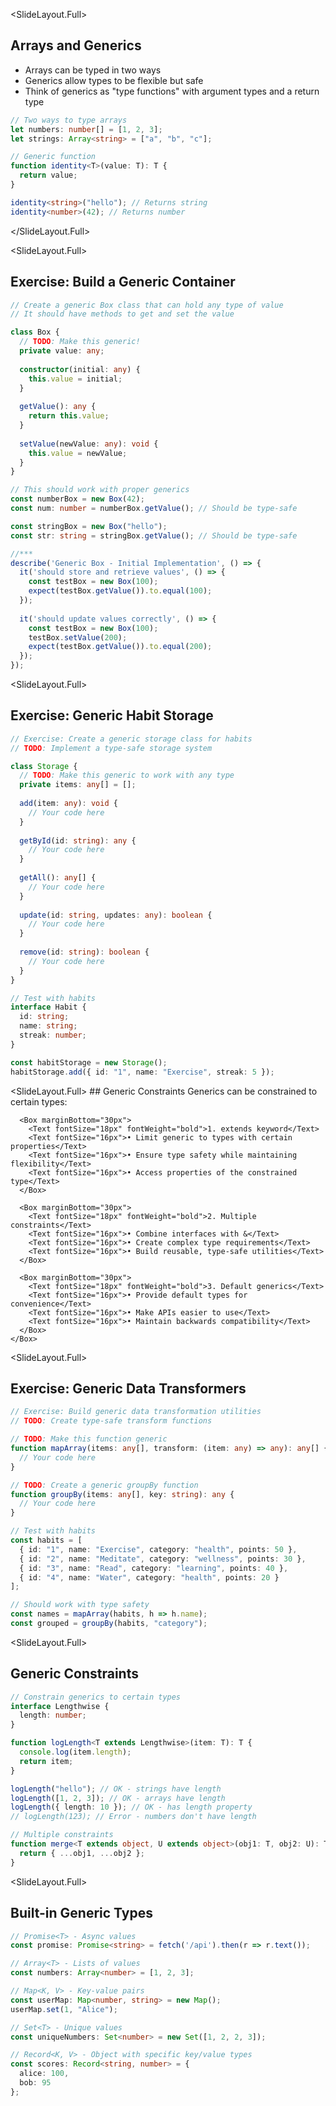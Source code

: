 
<SlideLayout.Full>
## Arrays and Generics

- Arrays can be typed in two ways
- Generics allow types to be flexible but safe
- Think of generics as "type functions" with argument types and a return type

```typescript
// Two ways to type arrays
let numbers: number[] = [1, 2, 3];
let strings: Array<string> = ["a", "b", "c"];

// Generic function
function identity<T>(value: T): T {
  return value;
}

identity<string>("hello"); // Returns string
identity<number>(42); // Returns number
```
</SlideLayout.Full>

<SlideLayout.Full>
## Exercise: Build a Generic Container
<CodeDisplay height="500px">
  <File name="example.typescript">
    
```typescript
// Create a generic Box class that can hold any type of value
// It should have methods to get and set the value

class Box {
  // TODO: Make this generic!
  private value: any;
  
  constructor(initial: any) {
    this.value = initial;
  }
  
  getValue(): any {
    return this.value;
  }
  
  setValue(newValue: any): void {
    this.value = newValue;
  }
}

// This should work with proper generics
const numberBox = new Box(42);
const num: number = numberBox.getValue(); // Should be type-safe

const stringBox = new Box("hello");
const str: string = stringBox.getValue(); // Should be type-safe

//***
describe('Generic Box - Initial Implementation', () => {
  it('should store and retrieve values', () => {
    const testBox = new Box(100);
    expect(testBox.getValue()).to.equal(100);
  });
  
  it('should update values correctly', () => {
    const testBox = new Box(100);
    testBox.setValue(200);
    expect(testBox.getValue()).to.equal(200);
  });
});
```
    
  </File>
</CodeDisplay>
</SlideLayout.Full>

<SlideLayout.Full>
## Exercise: Generic Habit Storage
<CodeDisplay height="500px">
  <File name="example.typescript">
    
```typescript
// Exercise: Create a generic storage class for habits
// TODO: Implement a type-safe storage system

class Storage {
  // TODO: Make this generic to work with any type
  private items: any[] = [];
  
  add(item: any): void {
    // Your code here
  }
  
  getById(id: string): any {
    // Your code here
  }
  
  getAll(): any[] {
    // Your code here
  }
  
  update(id: string, updates: any): boolean {
    // Your code here
  }
  
  remove(id: string): boolean {
    // Your code here
  }
}

// Test with habits
interface Habit {
  id: string;
  name: string;
  streak: number;
}

const habitStorage = new Storage();
habitStorage.add({ id: "1", name: "Exercise", streak: 5 });
```
    
  </File>
</CodeDisplay>
</SlideLayout.Full>

<SlideLayout.Full>
  <FlexBox alignItems="center" justifyContent="center" flexDirection="column">
    ## Generic Constraints
    <Box width="80%">
      <Text fontSize="20px" marginBottom="20px">Generics can be constrained to certain types:</Text>
      
      <Box marginBottom="30px">
        <Text fontSize="18px" fontWeight="bold">1. extends keyword</Text>
        <Text fontSize="16px">• Limit generic to types with certain properties</Text>
        <Text fontSize="16px">• Ensure type safety while maintaining flexibility</Text>
        <Text fontSize="16px">• Access properties of the constrained type</Text>
      </Box>
      
      <Box marginBottom="30px">
        <Text fontSize="18px" fontWeight="bold">2. Multiple constraints</Text>
        <Text fontSize="16px">• Combine interfaces with &</Text>
        <Text fontSize="16px">• Create complex type requirements</Text>
        <Text fontSize="16px">• Build reusable, type-safe utilities</Text>
      </Box>
      
      <Box marginBottom="30px">
        <Text fontSize="18px" fontWeight="bold">3. Default generics</Text>
        <Text fontSize="16px">• Provide default types for convenience</Text>
        <Text fontSize="16px">• Make APIs easier to use</Text>
        <Text fontSize="16px">• Maintain backwards compatibility</Text>
      </Box>
    </Box>
  </FlexBox>
</SlideLayout.Full>

<SlideLayout.Full>
## Exercise: Generic Data Transformers
<CodeDisplay height="500px">
  <File name="example.typescript">
    
```typescript
// Exercise: Build generic data transformation utilities
// TODO: Create type-safe transform functions

// TODO: Make this function generic
function mapArray(items: any[], transform: (item: any) => any): any[] {
  // Your code here
}

// TODO: Create a generic groupBy function
function groupBy(items: any[], key: string): any {
  // Your code here
}

// Test with habits
const habits = [
  { id: "1", name: "Exercise", category: "health", points: 50 },
  { id: "2", name: "Meditate", category: "wellness", points: 30 },
  { id: "3", name: "Read", category: "learning", points: 40 },
  { id: "4", name: "Water", category: "health", points: 20 }
];

// Should work with type safety
const names = mapArray(habits, h => h.name);
const grouped = groupBy(habits, "category");
```
    
  </File>
</CodeDisplay>
</SlideLayout.Full>

<SlideLayout.Full>
## Generic Constraints
<CodeDisplay height="500px">
  <File name="example.typescript">
    
```typescript
// Constrain generics to certain types
interface Lengthwise {
  length: number;
}

function logLength<T extends Lengthwise>(item: T): T {
  console.log(item.length);
  return item;
}

logLength("hello"); // OK - strings have length
logLength([1, 2, 3]); // OK - arrays have length
logLength({ length: 10 }); // OK - has length property
// logLength(123); // Error - numbers don't have length

// Multiple constraints
function merge<T extends object, U extends object>(obj1: T, obj2: U): T & U {
  return { ...obj1, ...obj2 };
}
```
    
  </File>
</CodeDisplay>
</SlideLayout.Full>

<SlideLayout.Full>
## Built-in Generic Types
<CodeDisplay height="500px">
  <File name="example.typescript">
    
```typescript
// Promise<T> - Async values
const promise: Promise<string> = fetch('/api').then(r => r.text());

// Array<T> - Lists of values
const numbers: Array<number> = [1, 2, 3];

// Map<K, V> - Key-value pairs
const userMap: Map<number, string> = new Map();
userMap.set(1, "Alice");

// Set<T> - Unique values
const uniqueNumbers: Set<number> = new Set([1, 2, 2, 3]);

// Record<K, V> - Object with specific key/value types
const scores: Record<string, number> = {
  alice: 100,
  bob: 95
};
```
    
  </File>
</CodeDisplay>
</SlideLayout.Full>